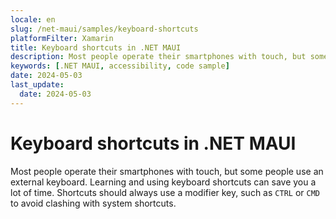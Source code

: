 ```yaml
---
locale: en
slug: /net-maui/samples/keyboard-shortcuts
platformFilter: Xamarin
title: Keyboard shortcuts in .NET MAUI
description: Most people operate their smartphones with touch, but some people use an external keyboard.
keywords: [.NET MAUI, accessibility, code sample]
date: 2024-05-03
last_update:
  date: 2024-05-03
---
```


# Keyboard shortcuts in .NET MAUI

Most people operate their smartphones with touch, but some people use an external keyboard. Learning and using keyboard shortcuts can save you a lot of time. Shortcuts should always use a modifier key, such as `CTRL` or `CMD` to avoid clashing with system shortcuts.

<CodeSample id="keyboard-shortcuts" locale="en" platform="net-maui"/>
